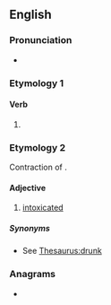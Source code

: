 ==English==

===Pronunciation===
* {{audio|En-au-ratted.ogg|Audio (AU)|lang=en}}

===Etymology 1===

====Verb====
{{head|en|verb form}}

# {{en-past of|rat}}

===Etymology 2===
Contraction of {{m|en|rat-arsed}}.

====Adjective====
{{en-adj}}

# {{lb|en|British|slang}} [[intoxicated]]

=====Synonyms=====
* See [[Thesaurus:drunk]]

===Anagrams===
* {{anagrams|en|a=adertt|tarted|tetrad}}